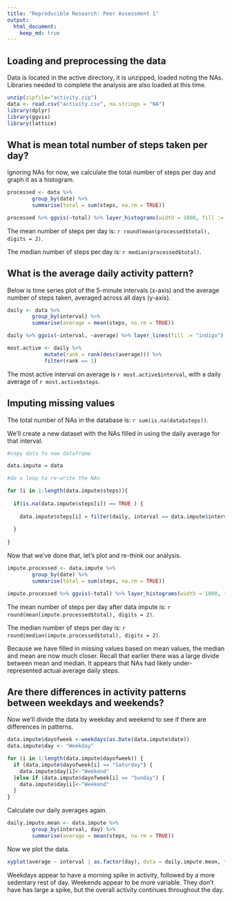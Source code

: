 ```yaml
---
title: "Reproducible Research: Peer Assessment 1"
output: 
  html_document:
    keep_md: true
---
```



## Loading and preprocessing the data

Data is located in the active directory, it is unzipped, loaded noting the NAs.  Libraries needed to complete the analysis are also loaded at this time. 

```r
unzip(zipfile="activity.zip")
data <- read.csv("activity.csv", na.strings = "NA")
library(dplyr)
library(ggvis)
library(lattice)
```

## What is mean total number of steps taken per day?

Ignoring NAs for now, we calculate the total number of steps per day and graph it as a histogram.

```r

processed <- data %>% 
        group_by(date) %>%
        summarise(total = sum(steps, na.rm = TRUE))

processed %>% ggvis(~total) %>% layer_histograms(width = 1000, fill := "orangered") %>% add_axis("x", title = "Value") %>% add_axis("y", title = "Count")
```

The mean number of steps per day is: `r round(mean(processed$total), digits = 2)`.

The median number of steps per day is: `r median(processed$total)`.

## What is the average daily activity pattern?

Below is time series plot of the 5-minute intervals (x-axis) and the average number of steps taken, averaged across all days (y-axis).

```r

daily <- data %>% 
        group_by(interval) %>%
        summarise(average = mean(steps, na.rm = TRUE))

daily %>% ggvis(~interval, ~average) %>% layer_lines(fill := "indigo")

most.active <- daily %>%
            mutate(rank = rank(desc(average))) %>%
            filter(rank == 1)
```

The most active interval on average is `r most.active$interval`, with a daily average of `r most.active$steps`.

## Imputing missing values

The total number of NAs in the database is: `r sum(is.na(data$steps))`.

We'll create a new dataset with the NAs filled in using the daily average for that interval.  

```r

#copy data to new dataframe

data.impute = data

#do a loop to re-write the NAs

for (i in 1:length(data.impute$steps)){
  
  if(is.na(data.impute$steps[i]) == TRUE ) {
    
    data.impute$steps[i] = filter(daily, interval == data.impute$interval[i])$average
    
  }
  
}

```

Now that we've done that, let's plot and re-think our analysis. 

```r
impute.processed <- data.impute %>% 
        group_by(date) %>%
        summarise(total = sum(steps, na.rm = TRUE))

impute.processed %>% ggvis(~total) %>% layer_histograms(width = 1000, fill := "FireBrick") %>% add_axis("x", title = "Value") %>% add_axis("y", title = "Count")

```

The mean number of steps per day after data impute is: `r round(mean(impute.processed$total), digits = 2)`.

The median number of steps per day is: `r round(median(impute.processed$total), digits = 2)`.

Because we have filled in missing values based on mean values, the median and mean are now much closer.  Recall that earlier there was a large divide between mean and median. It appears that NAs had likely under-represented actual average daily steps. 

## Are there differences in activity patterns between weekdays and weekends?

Now we'll divide the data by weekday and weekend to see if there are differences in patterns. 

```r
data.impute$dayofweek <-weekdays(as.Date(data.impute$date))
data.impute$day <- "Weekday"

for (i in 1:length(data.impute$dayofweek)) {
  if (data.impute$dayofweek[i] == "Saturday") {
    data.impute$day[i]<-"Weekend"
  }else if (data.impute$dayofweek[i] == "Sunday") {
    data.impute$day[i]<-"Weekend"
  }
}
```

Calculate our daily averages again. 

```r

daily.impute.mean <- data.impute %>% 
        group_by(interval, day) %>%
        summarise(average = mean(steps, na.rm = TRUE))

```

Now we plot the data.

```r
xyplot(average ~ interval | as.factor(day), data = daily.impute.mean, type = "l", layout = c(1, 2), col = c("darkorchid4"), main = "Average Number of Steps by Time Interval (imputing missing values)", xlab = "Five-minute time period", ylab = "Avg number of steps")

```

Weekdays appear to have a morning spike in activity, followed by a more sedentary rest of day.  Weekends appear to be more variable.  They don't have has large a spike, but the overall activity continues throughout the day. 
